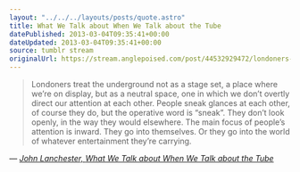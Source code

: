 ```yaml
---
layout: "../../../layouts/posts/quote.astro"
title: What We Talk about When We Talk about the Tube
datePublished: 2013-03-04T09:35:41+00:00
dateUpdated: 2013-03-04T09:35:41+00:00
source: tumblr stream
originalUrl: https://stream.anglepoised.com/post/44532929472/londoners-treat-the-underground-not-as-a-stage
---
```


> Londoners treat the underground not as a stage set, a place where we&rsquo;re on display, but as a neutral space, one in which we don&rsquo;t overtly direct our attention at each other. People sneak glances at each other, of course they do, but the operative word is &ldquo;sneak&rdquo;. They don&rsquo;t look openly, in the way they would elsewhere. The main focus of people&rsquo;s attention is inward. They go into themselves. Or they go into the world of whatever entertainment they&rsquo;re carrying.

— <cite>[John Lanchester, _What We Talk about When We Talk about the Tube_](https://www.goodreads.com/book/show/17356880-what-we-talk-about-when-we-talk-about-the-tube)</cite>

